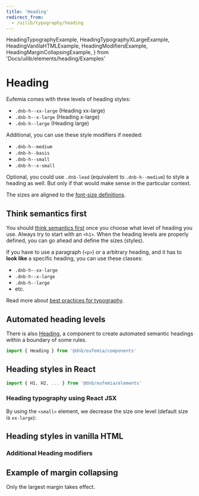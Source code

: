 ```yaml
---
title: 'Heading'
redirect_from:
  - /uilib/typography/heading
---
```


  HeadingTypographyExample,
  HeadingTypographyXLargeExample,
  HeadingVanillaHTMLExample,
  HeadingModifiersExample,
  HeadingMarginCollapsingExample,
} from 'Docs/uilib/elements/heading/Examples'

# Heading

Eufemia comes with three levels of heading styles:

- `.dnb-h--xx-large` (Heading xx-large)
- `.dnb-h--x-large` (Heading x-large)
- `.dnb-h--large` (Heading large)

Additional, you can use these style modifiers if needed:

- `.dnb-h--medium`
- `.dnb-h--basis`
- `.dnb-h--small`
- `.dnb-h--x-small`

Optional, you could use `.dnb-lead` (equivalent to `.dnb-h--medium`) to style a heading as well. But only if that would make sense in the particular context.

The sizes are aligned to the [font-size definitions](/uilib/typography/font-size).

## Think semantics first

You should [think semantics first](/uilib/usage/best-practices/for-typography#headings-and-styling) once you choose what level of heading you use. Always try to start with an `<h1>`. When the heading levels are properly defined, you can go ahead and define the sizes (styles).

If you have to use a paragraph (`<p>`) or a arbitrary heading, and it has to **look like** a specific heading, you can use these classes:

- `.dnb-h--xx-large`
- `.dnb-h--x-large`
- `.dnb-h--large`
- etc.

Read more about [best practices for typography](/uilib/usage/best-practices/for-typography).

## Automated heading levels

There is also [Heading](/uilib/components/heading), a component to create automated semantic headings within a boundary of some rules.

```jsx
import { Heading } from '@dnb/eufemia/components'
```

## Heading styles in React

```jsx
import { H1, H2, ... } from '@dnb/eufemia/elements'
```

### Heading typography using React JSX

<HeadingTypographyExample />

By using the `<small>` element, we decrease the size one level (default size is `xx-large`):

<HeadingTypographyXLargeExample />

## Heading styles in vanilla HTML

<HeadingVanillaHTMLExample />

### Additional Heading modifiers

<HeadingModifiersExample />

## Example of margin collapsing

Only the largest margin takes effect.

<HeadingMarginCollapsingExample />
